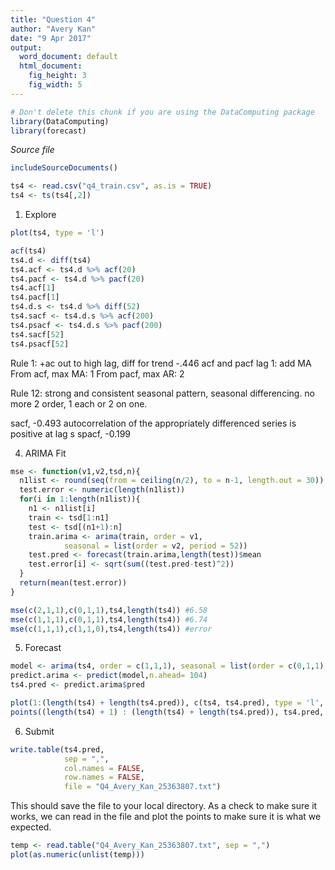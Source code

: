 ```yaml
---
title: "Question 4"
author: "Avery Kan"
date: "9 Apr 2017"
output:
  word_document: default
  html_document:
    fig_height: 3
    fig_width: 5
---
```

<!-- Don't edit in between this line and the one below -->
```r
# Don't delete this chunk if you are using the DataComputing package
library(DataComputing)
library(forecast)
```
*Source file* 
```r
includeSourceDocuments()
```
<!-- Don't edit the material above this line -->
```r
ts4 <- read.csv("q4_train.csv", as.is = TRUE)
ts4 <- ts(ts4[,2])
```


1. Explore
```r
plot(ts4, type = 'l')
```


```r
acf(ts4)
ts4.d <- diff(ts4)
ts4.acf <- ts4.d %>% acf(20) 
ts4.pacf <- ts4.d %>% pacf(20)
ts4.acf[1]
ts4.pacf[1]
ts4.d.s <- ts4.d %>% diff(52)
ts4.sacf <- ts4.d.s %>% acf(200)
ts4.psacf <- ts4.d.s %>% pacf(200)
ts4.sacf[52] 
ts4.psacf[52]
```
Rule 1: +ac out to high lag, diff for trend
-.446 acf and pacf lag 1: add MA
From acf, max MA: 1
From pacf, max AR: 2

Rule 12:  strong and consistent seasonal pattern,  seasonal differencing. no more 2 order, 1 each or 2 on one.

sacf, -0.493 autocorrelation of the appropriately differenced series is positive at lag s 
spacf, -0.199


4. ARIMA Fit

```r
mse <- function(v1,v2,tsd,n){
  n1list <- round(seq(from = ceiling(n/2), to = n-1, length.out = 30))
  test.error <- numeric(length(n1list))
  for(i in 1:length(n1list)){
    n1 <- n1list[i]
    train <- tsd[1:n1]
    test <- tsd[(n1+1):n]
    train.arima <- arima(train, order = v1, 
            seasonal = list(order = v2, period = 52)) 
    test.pred <- forecast(train.arima,length(test))$mean
    test.error[i] <- sqrt(sum((test.pred-test)^2))
  }
  return(mean(test.error))
}
```

```r
mse(c(2,1,1),c(0,1,1),ts4,length(ts4)) #6.58
mse(c(1,1,1),c(0,1,1),ts4,length(ts4)) #6.74
mse(c(1,1,1),c(1,1,0),ts4,length(ts4)) #error

```


5. Forecast

```r
model <- arima(ts4, order = c(1,1,1), seasonal = list(order = c(0,1,1), period = 52))
predict.arima <- predict(model,n.ahead= 104)
ts4.pred <- predict.arima$pred
```


```r
plot(1:(length(ts4) + length(ts4.pred)), c(ts4, ts4.pred), type = 'l', col = 1)
points((length(ts4) + 1) : (length(ts4) + length(ts4.pred)), ts4.pred, type = 'l', col = 2)
```



6. Submit
```r
write.table(ts4.pred,
            sep = ",",
            col.names = FALSE,
            row.names = FALSE,
            file = "Q4_Avery_Kan_25363807.txt")

```

This should save the file to your local directory. As a check to make sure it works, we can read in the file and plot the points to make sure it is what we expected.

```r
temp <- read.table("Q4_Avery_Kan_25363807.txt", sep = ",")
plot(as.numeric(unlist(temp)))
```


